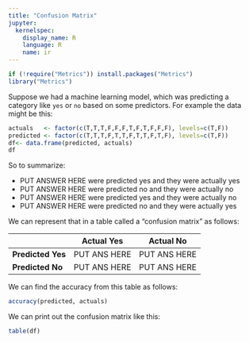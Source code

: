 ```yaml
---
title: "Confusion Matrix"
jupyter:
  kernelspec:
    display_name: R
    language: R
    name: ir
---
```


```r
if (!require("Metrics")) install.packages("Metrics")
library("Metrics")
```

Suppose we had a machine learning model, which was predicting a category like `yes` or `no` based on some predictors. For example the data might be this:     

```r
actuals   <- factor(c(T,T,T,F,F,F,T,F,T,F,F,F), levels=c(T,F))
predicted <- factor(c(T,T,T,F,T,T,F,T,T,F,T,F), levels=c(T,F))
df<- data.frame(predicted, actuals)
df
```

So to summarize:

-  PUT ANSWER HERE  were predicted yes and they were actually yes 
-  PUT ANSWER HERE  were predicted no and they were actually no 
-  PUT ANSWER HERE  were predicted yes and they were actually no 
-  PUT ANSWER HERE  were predicted no and they were actually yes 

We can represent that in a table called a "confusion matrix" as follows:   

| 		     | Actual Yes     | Actual No                  |
|--------------------|----------------|----------------------------|
|  **Predicted Yes** |  PUT ANS HERE  | PUT ANS HERE               |
|  **Predicted No**  |  PUT ANS HERE  | PUT ANS HERE               |

We can find the accuracy from this table as follows:

```r
accuracy(predicted, actuals)
```

We can print out the confusion matrix like this:

```r
table(df)
```

